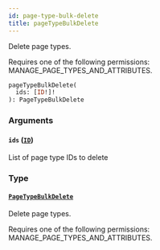 ```yaml
---
id: page-type-bulk-delete
title: pageTypeBulkDelete
---
```



Delete page types. 

Requires one of the following permissions: MANAGE_PAGE_TYPES_AND_ATTRIBUTES.

```graphql
pageTypeBulkDelete(
  ids: [ID!]!
): PageTypeBulkDelete
```


### Arguments

#### `ids` ([`ID`](../../../developer/api-reference/scalars/id))

List of page type IDs to delete


### Type

#### [`PageTypeBulkDelete`](../../../developer/api-reference/objects/page-type-bulk-delete) 

Delete page types. 

Requires one of the following permissions: MANAGE_PAGE_TYPES_AND_ATTRIBUTES.




